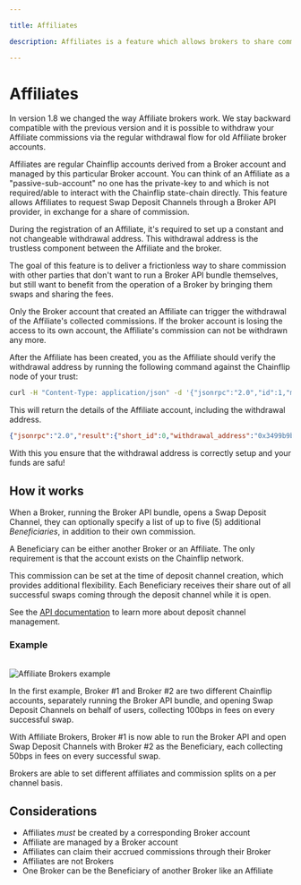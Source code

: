 ```yaml
---

title: Affiliates

description: Affiliates is a feature which allows brokers to share commission.

---
```



# Affiliates
<Callout type="note">In version 1.8 we changed the way Affiliate brokers work. We stay backward compatible with the previous version and it is possible to withdraw your Affiliate commissions via the regular withdrawal flow for old Affiliate broker accounts.</Callout>

Affiliates are regular Chainflip accounts derived from a Broker account and managed by this particular Broker account. You can think of an Affiliate as a "passive-sub-account" no one has the private-key to and which is not required/able to interact with the 
Chainflip state-chain directly. This feature allows Affiliates to request Swap Deposit Channels through a Broker API provider, in exchange for a share of commission.

During the registration of an Affiliate, it's required to set up a constant and not changeable withdrawal address. This withdrawal address is the trustless component between the Affiliate and the broker.

The goal of this feature is to deliver a frictionless way to share commission with other parties that don't want to run a Broker API bundle themselves, but still want to benefit from the operation of a Broker by bringing them swaps and sharing the fees.

<Callout type="warning">
Only the Broker account that created an Affiliate can trigger the withdrawal of the Affiliate's collected commissions. If the broker account is losing the access to its own account, the Affiliate's commission can not be withdrawn any more.
</Callout>

After the Affiliate has been created, you as the Affiliate should verify the withdrawal address by running the following command against the Chainflip node of your trust:

```bash
curl -H "Content-Type: application/json" -d '{"jsonrpc":"2.0","id":1,"method":"cf_get_affiliate_account_details","params": ["BROKER_ACCOUNT_ID", "AFFILIATE_ACCOUNT_ID"]}' https://mainnet-rpc.chainflip.io
```

This will return the details of the Affiliate account, including the withdrawal address.

```json
{"jsonrpc":"2.0","result":{"short_id":0,"withdrawal_address":"0x3499b9b27ec38fe019299498958c451d294f6b5e"},"id":1}
```

With this you ensure that the withdrawal address is correctly setup and your funds are safu!

## How it works

When a Broker, running the Broker API bundle, opens a Swap Deposit Channel, they can optionally specify a list of up to five (5) additional *Beneficiaries*, in addition to their own commission.

<Callout type="info">
A Beneficiary can be either another Broker or an Affiliate. The only requirement is that the account exists on the Chainflip network.
</Callout>

This commission can be set at the time of deposit channel creation, which provides additional flexibility.
Each Beneficiary receives their share out of all successful swaps coming through the deposit channel while it is open.

See the [API documentation](broker-api#broker_request_swap_deposit_address) to learn more about deposit channel management.

### Example

<br />
<img src="/swapping/affiliate_brokers.png" alt="Affiliate Brokers example" />
<br />

In the first example, Broker #1 and Broker #2 are two different Chainflip accounts, separately running the Broker API bundle, and opening Swap Deposit Channels on behalf of users, collecting 100bps in fees on every successful swap.

With Affiliate Brokers, Broker #1 is now able to run the Broker API and open Swap Deposit Channels with Broker #2 as the Beneficiary, each collecting 50bps in fees on every successful swap.

Brokers are able to set different affiliates and commission splits on a per channel basis.

## Considerations

- Affiliates *must* be created by a corresponding Broker account
- Affiliate are managed by a Broker account
- Affiliates can claim their accrued commissions through their Broker
- Affiliates are not Brokers
- One Broker can be the Beneficiary of another Broker like an Affiliate